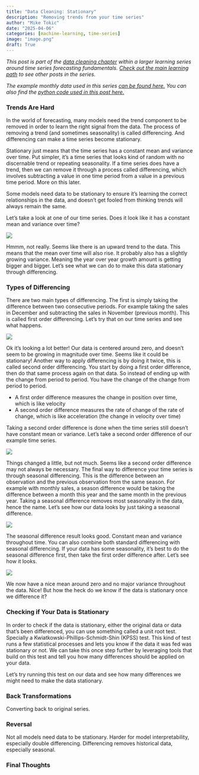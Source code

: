 ```yaml
---
title: "Data Cleaning: Stationary"
description: "Removing trends from your time series"
author: "Mike Tokic"
date: "2025-04-06"
categories: [machine-learning, time-series]
image: "image.png"
draft: True
---
```


*This post is part of the [data cleaning chapter](https://mftokic.github.io/posts/2025-02-03-ts-fundamentals-data-cleaning) within a larger learning series around time series forecasting fundamentals. [Check out the main learning path](https://mftokic.github.io/posts/2024-09-25-ts-fundamentals/) to see other posts in the series.* 

*The example monthly data used in this series [can be found here.](https://github.com/mftokic/mftokic.github.io/blob/main/posts/2024-10-02-ts-fundamentals-whats-a-time-series/example_ts_data.csv) You can also find the [python code used in this post here.](https://github.com/mftokic/mftokic.github.io/blob/main/notebooks/2025-02-05-ts-fundamentals-data-cleaning-boxcox.ipynb)*

### Trends Are Hard 

In the world of forecasting, many models need the trend component to be removed in order to learn the right signal from the data. The process of removing a trend (and sometimes seasonality) is called differencing. And differencing can make a time series become stationary. 

Stationary just means that the time series has a constant mean and variance over time. Put simpler, it's a time series that looks kind of random with no discernable trend or repeating seasonality. If a time series does have a trend, then we can remove it through a process called differencing, which involves subtracting a value in one time period from a value in a previous time period. More on this later. 

Some models need data to be stationary to ensure it's learning the correct relationships in the data, and doesn't get fooled from thinking trends will always remain the same. 

Let's take a look at one of our time series. Does it look like it has a constant mean and variance over time? 

![](./chart1.png)

Hmmm, not really. Seems like there is an upward trend to the data. This means that the mean over time will also rise. It probably also has a slightly growing variance. Meaning the year over year growth amount is getting bigger and bigger. Let's see what we can do to make this data stationary through differencing. 

### Types of Differencing

There are two main types of differencing. The first is simply taking the difference between two consecutive periods. For example taking the sales in December and subtracting the sales in November (previous month). This is called first order differencing. Let's try that on our time series and see what happens. 

![](./chart2.png)

Ok it's looking a lot better! Our data is centered around zero, and doesn't seem to be growing in magnitude over time. Seems like it could be stationary! Another way to apply differencing is by doing it twice, this is called second order differencing. You start by doing a first order difference, then do that same process again on that data. So instead of ending up with the change from period to period. You have the change of the change from period to period. 

- A first order difference measures the change in position over time, which is like velocity 
- A second order difference measures the rate of change of the rate of change, which is like acceleration (the change in velocity over time)

Taking a second order difference is done when the time series still doesn't have constant mean or variance. Let's take a second order difference of our example time series. 

![](./chart3.png)

Things changed a little, but not much. Seems like a second order difference may not always be necessary. The final way to difference your time series is through seasonal differencing. This is the difference between an observation and the previous observation from the same season. For example with monthly sales, a season difference would be taking the difference between a month this year and the same month in the previous year. Taking a seasonal difference removes most seasonality in the data, hence the name. Let's see how our data looks by just taking a seasonal difference. 

![](./chart4.png)

The seasonal difference result looks good. Constant mean and variance throughout time. You can also combine both standard differencing with seasonal differencing. If your data has some seasonality, it's best to do the seasonal difference first, then take the first order difference after. Let's see how it looks. 

![](./chart5.png)

We now have a nice mean around zero and no major variance throughout the data. Nice! But how the heck do we know if the data is stationary once we difference it? 

### Checking if Your Data is Stationary

In order to check if the data is stationary, either the original data or data that's been differenced, you can use something called a unit root test. Specially a Kwiatkowski-Phillips-Schmidt-Shin (KPSS) test. This kind of test runs a few statistical processes and lets you know if the data it was fed was stationary or not. We can take this once step further by leveraging tools that build on this test and tell you how many differences should be applied on your data. 

Let's try running this test on our data and see how many differences we might need to make the data stationary. 

### Back Transformations

Converting back to original series. 

### Reversal 

Not all models need data to be stationary. 
Harder for model interpretability, especially double differencing. 
Differencing removes historical data, especially seasonal. 

### Final Thoughts 